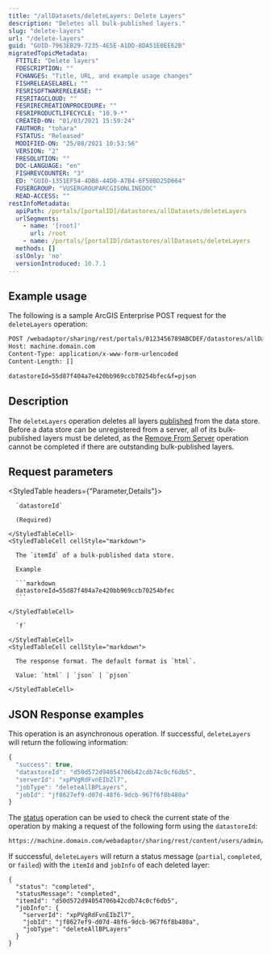 ```yaml
---
title: "/allDatasets/deleteLayers: Delete Layers"
description: "Deletes all bulk-published layers."
slug: "delete-layers"
url: "/delete-layers"
guid: "GUID-7963EB29-7235-4E5E-A1DD-8DA51E0EE62B"
migratedTopicMetadata:
  FTITLE: "Delete layers"
  FDESCRIPTION: ""
  FCHANGES: "Title, URL, and example usage changes"
  FISHRELEASELABEL: ""
  FESRISOFTWARERELEASE: ""
  FESRITAGCLOUD: ""
  FESRIRECREATIONPROCEDURE: ""
  FESRIPRODUCTLIFECYCLE: "10.9-*"
  CREATED-ON: "01/03/2021 15:59:24"
  FAUTHOR: "tohara"
  FSTATUS: "Released"
  MODIFIED-ON: "25/08/2021 10:53:56"
  VERSION: "2"
  FRESOLUTION: ""
  DOC-LANGUAGE: "en"
  FISHREVCOUNTER: "3"
  ED: "GUID-1351EF54-4DB8-44D0-A7B4-6F50BD25D664"
  FUSERGROUP: "VUSERGROUPARCGISONLINEDOC"
  READ-ACCESS: ""
restInfoMetadata:
  apiPath: /portals/[portalID]/datastores/allDatasets/deleteLayers
  urlSegments:
    - name: '[root]'
      url: /root
    - name: /portals/[portalID]/datastores/allDatasets/deleteLayers
  methods: []
  sslOnly: 'no'
  versionIntroduced: 10.7.1
---
```


## Example usage

The following is a sample ArcGIS Enterprise POST request for the `deleteLayers` operation:

```markdown
POST /webadaptor/sharing/rest/portals/0123456789ABCDEF/datastores/allDatasets/deleteLayers HTTP/1.1
Host: machine.domain.com
Content-Type: application/x-www-form-urlencoded
Content-Length: []

datastoreId=55d87f404a7e420bb969ccb70254bfec&f=pjson

```

## Description

The `deleteLayers`  operation deletes all layers [published](/publish-layers) from the data store. Before a data store can be unregistered from a server, all of its bulk-published layers must be deleted, as the [Remove From Server](/remove-from-server) operation cannot be completed if there are outstanding bulk-published layers. 


##  Request parameters

<StyledTable headers={"Parameter,Details"}>
  <StyledTableRow>
    <StyledTableCell cellStyle="markdown">

      `datastoreId` 

      (Required)

    </StyledTableCell>
    <StyledTableCell cellStyle="markdown">

      The `itemId` of a bulk-published data store.

      Example

      ```markdown
      datastoreId=55d87f404a7e420bb969ccb70254bfec
      ```

    </StyledTableCell>
  </StyledTableRow>
  <StyledTableRow>
    <StyledTableCell cellStyle="markdown">

      `f` 

    </StyledTableCell>
    <StyledTableCell cellStyle="markdown">

      The response format. The default format is `html`.

      Value: `html` | `json` | `pjson`

    </StyledTableCell>
  </StyledTableRow>
</StyledTable>


## JSON Response examples

This operation is an asynchronous operation. If successful, `deleteLayers` will return the following information:

```javascript
{
  "success": true,
  "datastoreId": "d50d572d94054706b42cdb74c0cf6db5",
  "serverId": "xpPVgRdFvnEIbZl7",
  "jobType": "deleteAllBPLayers",
  "jobId": "jf8627ef9-d07d-48f6-9dcb-967f6f8b480a"
}
```

The [status](/status) operation can be used to check the current state of the operation by making a request of the following form using the `datastoreId`: 

```markdown
https://machine.domain.com/webadaptor/sharing/rest/content/users/admin/items/<datastoreId>/status
```

If successful, `deleteLayers` will return a status message (`partial`, `completed`, or `failed`) with the `itemId` and `jobInfo` of each deleted layer:

```other
{
  "status": "completed",
  "statusMessage": "completed",
  "itemId": "d50d572d94054706b42cdb74c0cf6db5",
  "jobInfo": {
    "serverId": "xpPVgRdFvnEIbZl7",
    "jobId": "jf8627ef9-d07d-48f6-9dcb-967f6f8b480a",
    "jobType": "deleteAllBPLayers"
  }
}

```